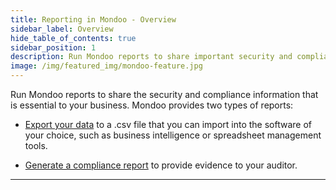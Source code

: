 ```yaml
---
title: Reporting in Mondoo - Overview
sidebar_label: Overview
hide_table_of_contents: true
sidebar_position: 1
description: Run Mondoo reports to share important security and compliance information within your organization or with auditors.
image: /img/featured_img/mondoo-feature.jpg
---
```


Run Mondoo reports to share the security and compliance information that is essential to your business. Mondoo provides two types of reports:

- [Export your data](/platform/reporting/export/) to a .csv file that you can import into the software of your choice, such as business intelligence or spreadsheet management tools.

- [Generate a compliance report](/platform/compliance/monitor/progress/#generate-a-compliance-report) to provide evidence to your auditor.

---
